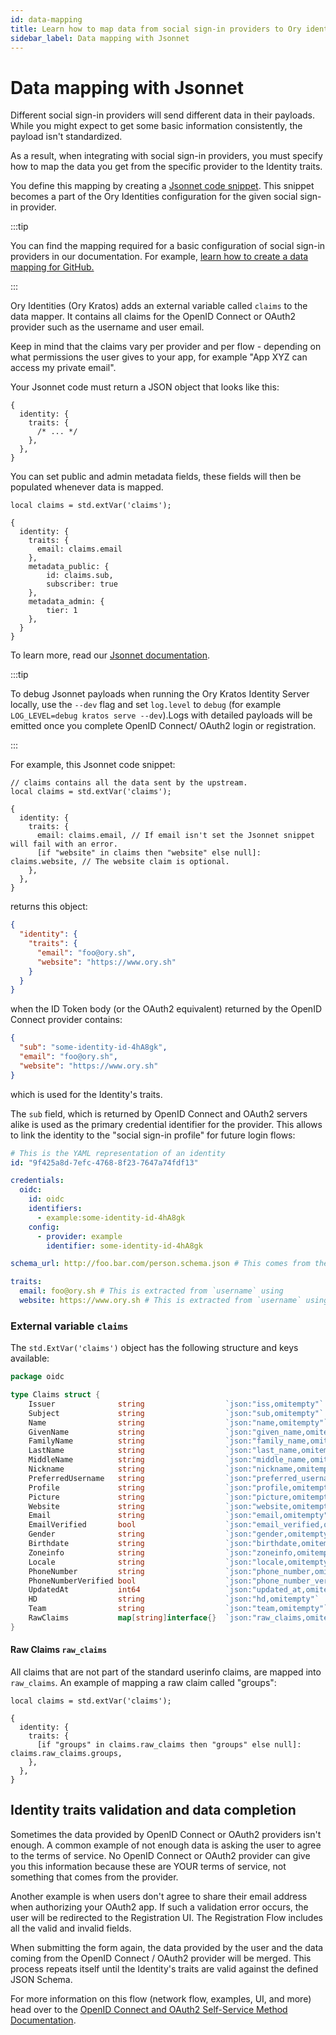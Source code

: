 ```yaml
---
id: data-mapping
title: Learn how to map data from social sign-in providers to Ory identity traits
sidebar_label: Data mapping with Jsonnet
---
```


# Data mapping with Jsonnet

Different social sign-in providers will send different data in their payloads. While you might expect to get some basic
information consistently, the payload isn't standardized.

As a result, when integrating with social sign-in providers, you must specify how to map the data you get from the specific
provider to the Identity traits.

You define this mapping by creating a [Jsonnet code snippet](../../kratos/reference/jsonnet.mdx). This snippet becomes a part of
the Ory Identities configuration for the given social sign-in provider.

:::tip

You can find the mapping required for a basic configuration of social sign-in providers in our documentation. For example,
[learn how to create a data mapping for GitHub.](github#data-mapping)

:::

Ory Identities (Ory Kratos) adds an external variable called `claims` to the data mapper. It contains all claims for the OpenID
Connect or OAuth2 provider such as the username and user email.

Keep in mind that the claims vary per provider and per flow - depending on what permissions the user gives to your app, for
example "App XYZ can access my private email".

Your Jsonnet code must return a JSON object that looks like this:

```json5
{
  identity: {
    traits: {
      /* ... */
    },
  },
}
```

You can set public and admin metadata fields, these fields will then be populated whenever data is mapped.

```jsonnet
local claims = std.extVar('claims');

{
  identity: {
    traits: {
      email: claims.email
    },
    metadata_public: {
        id: claims.sub,
        subscriber: true
    },
    metadata_admin: {
        tier: 1
    },
  }
}
```

To learn more, read our [Jsonnet documentation](../reference/jsonnet).

:::tip

To debug Jsonnet payloads when running the Ory Kratos Identity Server locally, use the `--dev` flag and set `log.level` to `debug`
(for example `LOG_LEVEL=debug kratos serve --dev`).Logs with detailed payloads will be emitted once you complete OpenID Connect/
OAuth2 login or registration.

:::

For example, this Jsonnet code snippet:

```jsonnet title="github.data-mapper.jsonnet"
// claims contains all the data sent by the upstream.
local claims = std.extVar('claims');

{
  identity: {
    traits: {
      email: claims.email, // If email isn't set the Jsonnet snippet will fail with an error.
      [if "website" in claims then "website" else null]: claims.website, // The website claim is optional.
    },
  },
}
```

returns this object:

```json
{
  "identity": {
    "traits": {
      "email": "foo@ory.sh",
      "website": "https://www.ory.sh"
    }
  }
}
```

when the ID Token body (or the OAuth2 equivalent) returned by the OpenID Connect provider contains:

```json
{
  "sub": "some-identity-id-4hA8gk",
  "email": "foo@ory.sh",
  "website": "https://www.ory.sh"
}
```

which is used for the Identity's traits.

The `sub` field, which is returned by OpenID Connect and OAuth2 servers alike is used as the primary credential identifier for the
provider. This allows to link the identity to the "social sign-in profile" for future login flows:

```yaml
# This is the YAML representation of an identity
id: "9f425a8d-7efc-4768-8f23-7647a74fdf13"

credentials:
  oidc:
    id: oidc
    identifiers:
      - example:some-identity-id-4hA8gk
    config:
      - provider: example
        identifier: some-identity-id-4hA8gk

schema_url: http://foo.bar.com/person.schema.json # This comes from the default identity schema url.

traits:
  email: foo@ory.sh # This is extracted from `username` using
  website: https://www.ory.sh # This is extracted from `username` using
```

### External variable `claims`

The `std.ExtVar('claims')` object has the following structure and keys available:

```go
package oidc

type Claims struct {
	Issuer              string                  `json:"iss,omitempty"`
	Subject             string                  `json:"sub,omitempty"`
	Name                string                  `json:"name,omitempty"`
	GivenName           string                  `json:"given_name,omitempty"`
	FamilyName          string                  `json:"family_name,omitempty"`
	LastName            string                  `json:"last_name,omitempty"`
	MiddleName          string                  `json:"middle_name,omitempty"`
	Nickname            string                  `json:"nickname,omitempty"`
	PreferredUsername   string                  `json:"preferred_username,omitempty"`
	Profile             string                  `json:"profile,omitempty"`
	Picture             string                  `json:"picture,omitempty"`
	Website             string                  `json:"website,omitempty"`
	Email               string                  `json:"email,omitempty"`
	EmailVerified       bool                    `json:"email_verified,omitempty"`
	Gender              string                  `json:"gender,omitempty"`
	Birthdate           string                  `json:"birthdate,omitempty"`
	Zoneinfo            string                  `json:"zoneinfo,omitempty"`
	Locale              string                  `json:"locale,omitempty"`
	PhoneNumber         string                  `json:"phone_number,omitempty"`
	PhoneNumberVerified bool                    `json:"phone_number_verified,omitempty"`
	UpdatedAt           int64                   `json:"updated_at,omitempty"`
	HD                  string                  `json:"hd,omitempty"`
	Team                string                  `json:"team,omitempty"`
    RawClaims           map[string]interface{}  `json:"raw_claims,omitempty"`
}
```

#### Raw Claims `raw_claims`

All claims that are not part of the standard userinfo claims, are mapped into `raw_claims`. An example of mapping a raw claim
called "groups":

```jsonnet title="github.data-mapper.jsonnet"
local claims = std.extVar('claims');

{
  identity: {
    traits: {
      [if "groups" in claims.raw_claims then "groups" else null]: claims.raw_claims.groups,
    },
  },
}
```

## Identity traits validation and data completion

Sometimes the data provided by OpenID Connect or OAuth2 providers isn't enough. A common example of not enough data is asking the
user to agree to the terms of service. No OpenID Connect or OAuth2 provider can give you this information because these are YOUR
terms of service, not something that comes from the provider.

Another example is when users don't agree to share their email address when authorizing your OAuth2 app. If such a validation
error occurs, the user will be redirected to the Registration UI. The Registration Flow includes all the valid and invalid fields.

When submitting the form again, the data provided by the user and the data coming from the OpenID Connect / OAuth2 provider will
be merged. This process repeats itself until the Identity's traits are valid against the defined JSON Schema.

For more information on this flow (network flow, examples, UI, and more) head over to the
[OpenID Connect and OAuth2 Self-Service Method Documentation](../../kratos/self-service/flows/user-registration.mdx).
